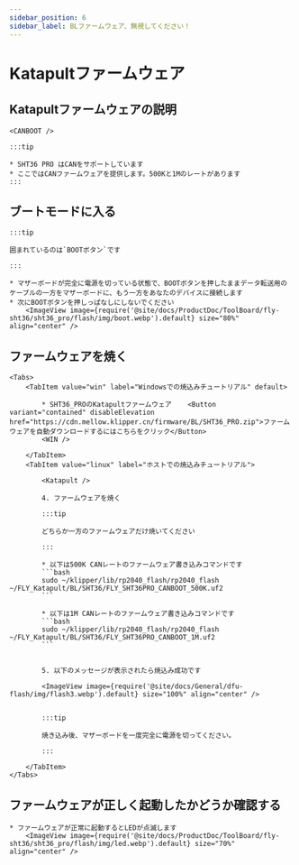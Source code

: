 ```yaml
---
sidebar_position: 6
sidebar_label: BLファームウェア、無視してください！
---
```



# Katapultファームウェア

## Katapultファームウェアの説明

    <CANBOOT />

    :::tip

    * SHT36 PRO はCANをサポートしています
    * ここではCANファームウェアを提供します。500Kと1Mのレートがあります
    :::

## ブートモードに入る

    :::tip

    囲まれているのは`BOOTボタン`です

    :::

    * マザーボードが完全に電源を切っている状態で、BOOTボタンを押したままデータ転送用のケーブルの一方をマザーボードに、もう一方をあなたのデバイスに接続します
    * 次にBOOTボタンを押しっぱなしにしないでください
        <ImageView image={require('@site/docs/ProductDoc/ToolBoard/fly-sht36/sht36_pro/flash/img/boot.webp').default} size="80%" align="center" />

## ファームウェアを焼く
    <Tabs>
        <TabItem value="win" label="Windowsでの焼込みチュートリアル" default>

            * SHT36_PROのKatapultファームウェア    <Button variant="contained" disableElevation href="https://cdn.mellow.klipper.cn/firmware/BL/SHT36_PRO.zip">ファームウェアを自動ダウンロードするにはこちらをクリック</Button>
            <WIN />

        </TabItem>
        <TabItem value="linux" label="ホストでの焼込みチュートリアル">
            
            <Katapult />

            4. ファームウェアを焼く

            :::tip

            どちらか一方のファームウェアだけ焼いてください

            :::

            * 以下は500K CANレートのファームウェア書き込みコマンドです
            ```bash
            sudo ~/klipper/lib/rp2040_flash/rp2040_flash ~/FLY_Katapult/BL/SHT36/FLY_SHT36PRO_CANBOOT_500K.uf2
            ```
                       
            * 以下は1M CANレートのファームウェア書き込みコマンドです
            ```bash
            sudo ~/klipper/lib/rp2040_flash/rp2040_flash ~/FLY_Katapult/BL/SHT36/FLY_SHT36PRO_CANBOOT_1M.uf2
            ```


            5. 以下のメッセージが表示されたら焼込み成功です

            <ImageView image={require('@site/docs/General/dfu-flash/img/flash3.webp').default} size="100%" align="center" />


            :::tip

            焼き込み後、マザーボードを一度完全に電源を切ってください。

            :::

        </TabItem>
    </Tabs>

## ファームウェアが正しく起動したかどうか確認する

    * ファームウェアが正常に起動するとLEDが点滅します
        <ImageView image={require('@site/docs/ProductDoc/ToolBoard/fly-sht36/sht36_pro/flash/img/led.webp').default} size="70%" align="center" />

